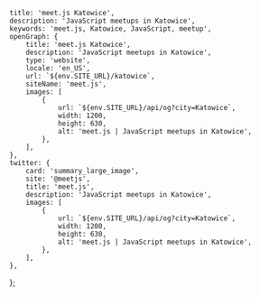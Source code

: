 
	title: 'meet.js Katowice',
	description: 'JavaScript meetups in Katowice',
	keywords: 'meet.js, Katowice, JavaScript, meetup',
	openGraph: {
		title: 'meet.js Katowice',
		description: 'JavaScript meetups in Katowice',
		type: 'website',
		locale: 'en_US',
		url: `${env.SITE_URL}/katowice`,
		siteName: 'meet.js',
		images: [
			{
				url: `${env.SITE_URL}/api/og?city=Katowice`,
				width: 1200,
				height: 630,
				alt: 'meet.js | JavaScript meetups in Katowice',
			},
		],
	},
	twitter: {
		card: 'summary_large_image',
		site: '@meetjs',
		title: 'meet.js',
		description: 'JavaScript meetups in Katowice',
		images: [
			{
				url: `${env.SITE_URL}/api/og?city=Katowice`,
				width: 1200,
				height: 630,
				alt: 'meet.js | JavaScript meetups in Katowice',
			},
		],
	},
};

<CityBanner city="Katowice" background="city/katowice.avif" />

<EventSection city="Katowice" />

<FAQ questions={KatowiceFAQ} />

<Organizers city="Katowice" organizers={KatowiceOrganizers} />
